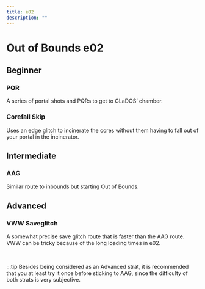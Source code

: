 ---
title: e02
description: ""
---

# Out of Bounds e02

## Beginner

### PQR
A series of portal shots and PQRs to get to GLaDOS’ chamber.

<YouTube url="https://youtu.be/f5TjjRjgefk"/>

### Corefall Skip
Uses an edge glitch to incinerate the cores without them having to fall out of your portal in the incinerator.

<YouTube url="https://www.youtube.com/watch?v=wzP9rcM4rbs"/>

## Intermediate

### AAG
Similar route to inbounds but starting Out of Bounds.

<YouTube url="https://youtu.be/lYkfF4rMvYc"/>

## Advanced

### VWW Saveglitch
A somewhat precise save glitch route that is faster than the AAG route. VWW can be tricky because of the long loading 
times in e02.

<YouTube url="https://youtu.be/CS7rcK_F6xU"/>
<br/>

:::tip
Besides being considered as an Advanced strat, it is recommended that you at least try it once before sticking to AAG,
since the difficulty of both strats is very subjective.